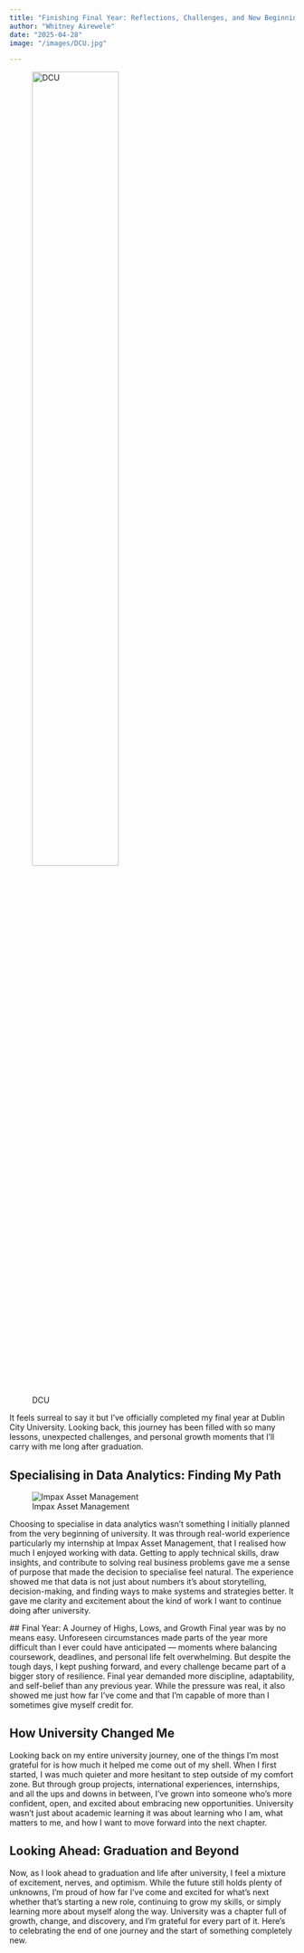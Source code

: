 ```yaml
---
title: "Finishing Final Year: Reflections, Challenges, and New Beginnings"
author: "Whitney Airewele"
date: "2025-04-28"
image: "/images/DCU.jpg"

---
```

![DCU](/images/DCU.jpg){width=60%}

It feels surreal to say it but I’ve officially completed my final year at Dublin City University.
 Looking back, this journey has been filled with so many lessons, unexpected challenges, and personal growth moments that I’ll carry with me long after graduation.

## Specialising in Data Analytics: Finding My Path
![Impax Asset Management](/images/impax.jpg)

Choosing to specialise in data analytics wasn’t something I initially planned from the very beginning of university.
 It was through real-world experience  particularly my internship at Impax Asset Management, that I realised how much I enjoyed working with data.
 Getting to apply technical skills, draw insights, and contribute to solving real business problems gave me a sense of purpose that made the decision to specialise feel natural.
The experience showed me that data is not just about numbers it’s about storytelling, decision-making, and finding ways to make systems and strategies better.
 It gave me clarity and excitement about the kind of work I want to continue doing after university.

 ## Final Year: A Journey of Highs, Lows, and Growth
Final year was by no means easy.
 Unforeseen circumstances made parts of the year more difficult than I ever could have anticipated — moments where balancing coursework, deadlines, and personal life felt overwhelming.
 But despite the tough days, I kept pushing forward, and every challenge became part of a bigger story of resilience.
Final year demanded more discipline, adaptability, and self-belief than any previous year.
 While the pressure was real, it also showed me just how far I’ve come and that I’m capable of more than I sometimes give myself credit for.

## How University Changed Me
Looking back on my entire university journey, one of the things I’m most grateful for is how much it helped me come out of my shell.
 When I first started, I was much quieter and more hesitant to step outside of my comfort zone.
 But through group projects, international experiences, internships, and all the ups and downs in between, I’ve grown into someone who’s more confident, open, and excited about embracing new opportunities.
University wasn’t just about academic learning it was about learning who I am, what matters to me, and how I want to move forward into the next chapter.

## Looking Ahead: Graduation and Beyond
Now, as I look ahead to graduation and life after university, I feel a mixture of excitement, nerves, and optimism.
 While the future still holds plenty of unknowns, I’m proud of how far I’ve come and excited for what’s next whether that’s starting a new role, continuing to grow my skills, or simply learning more about myself along the way.
University was a chapter full of growth, change, and discovery, and I’m grateful for every part of it. Here’s to celebrating the end of one journey and the start of something completely new. 


